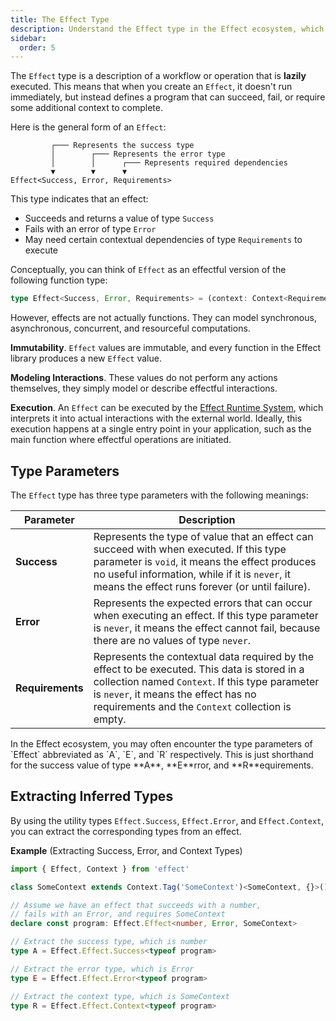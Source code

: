 ```yaml
---
title: The Effect Type
description: Understand the Effect type in the Effect ecosystem, which models immutable, lazy workflows with type-safe success, error, and requirement handling for effectful computations.
sidebar:
  order: 5
---
```



The `Effect` type is a description of a workflow or operation that is **lazily** executed. This means that when you create an `Effect`, it doesn't run immediately, but instead defines a program that can succeed, fail, or require some additional context to complete.

Here is the general form of an `Effect`:

```text showLineNumbers=false
         ┌─── Represents the success type
         │        ┌─── Represents the error type
         │        │      ┌─── Represents required dependencies
         ▼        ▼      ▼
Effect<Success, Error, Requirements>
```

This type indicates that an effect:

- Succeeds and returns a value of type `Success`
- Fails with an error of type `Error`
- May need certain contextual dependencies of type `Requirements` to execute

Conceptually, you can think of `Effect` as an effectful version of the following function type:

```ts showLineNumbers=false
type Effect<Success, Error, Requirements> = (context: Context<Requirements>) => Error | Success
```

However, effects are not actually functions. They can model synchronous, asynchronous, concurrent, and resourceful computations.

**Immutability**. `Effect` values are immutable, and every function in the Effect library produces a new `Effect` value.

**Modeling Interactions**. These values do not perform any actions themselves, they simply model or describe effectful interactions.

**Execution**. An `Effect` can be executed by the [Effect Runtime System](/docs/runtime/), which interprets it into actual interactions with the external world. Ideally, this execution happens at a single entry point in your application, such as the main function where effectful operations are initiated.

## Type Parameters

The `Effect` type has three type parameters with the following meanings:

| Parameter | Description |
| --- | --- |
| **Success** | Represents the type of value that an effect can succeed with when executed. If this type parameter is `void`, it means the effect produces no useful information, while if it is `never`, it means the effect runs forever (or until failure). |
| **Error** | Represents the expected errors that can occur when executing an effect. If this type parameter is `never`, it means the effect cannot fail, because there are no values of type `never`. |
| **Requirements** | Represents the contextual data required by the effect to be executed. This data is stored in a collection named `Context`. If this type parameter is `never`, it means the effect has no requirements and the `Context` collection is empty. |

<Aside type="note" title="Type Parameter Abbreviations">
  In the Effect ecosystem, you may often encounter the type parameters of `Effect` abbreviated as
  `A`, `E`, and `R` respectively. This is just shorthand for the success value of type **A**,
  **E**rror, and **R**equirements.
</Aside>

## Extracting Inferred Types

By using the utility types `Effect.Success`, `Effect.Error`, and `Effect.Context`, you can extract the corresponding types from an effect.

**Example** (Extracting Success, Error, and Context Types)

```ts twoslash
import { Effect, Context } from 'effect'

class SomeContext extends Context.Tag('SomeContext')<SomeContext, {}>() {}

// Assume we have an effect that succeeds with a number,
// fails with an Error, and requires SomeContext
declare const program: Effect.Effect<number, Error, SomeContext>

// Extract the success type, which is number
type A = Effect.Effect.Success<typeof program>

// Extract the error type, which is Error
type E = Effect.Effect.Error<typeof program>

// Extract the context type, which is SomeContext
type R = Effect.Effect.Context<typeof program>
```
